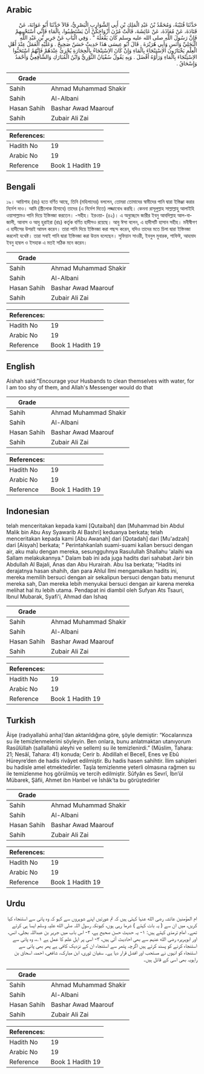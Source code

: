 ## Arabic


<div dir="rtl" lang="ar" style={{fontSize:'larger',backgroundColor:'#f8f9fa',padding:20}}>
حَدَّثَنَا قُتَيْبَةُ، وَمُحَمَّدُ بْنُ عَبْدِ الْمَلِكِ بْنِ أَبِي الشَّوَارِبِ الْبَصْرِيُّ، قَالاَ حَدَّثَنَا أَبُو عَوَانَةَ، عَنْ قَتَادَةَ، عَنْ مُعَاذَةَ، عَنْ عَائِشَةَ، قَالَتْ مُرْنَ أَزْوَاجَكُنَّ أَنْ يَسْتَطِيبُوا، بِالْمَاءِ فَإِنِّي أَسْتَحْيِيهِمْ فَإِنَّ رَسُولَ اللَّهِ صلى الله عليه وسلم كَانَ يَفْعَلُهُ ‏"‏ ‏.‏ وَفِي الْبَابِ عَنْ جَرِيرِ بْنِ عَبْدِ اللَّهِ الْبَجَلِيِّ وَأَنَسٍ وَأَبِي هُرَيْرَةَ ‏.‏ قَالَ أَبُو عِيسَى هَذَا حَدِيثٌ حَسَنٌ صَحِيحٌ ‏.‏ وَعَلَيْهِ الْعَمَلُ عِنْدَ أَهْلِ الْعِلْمِ يَخْتَارُونَ الاِسْتِنْجَاءَ بِالْمَاءِ وَإِنْ كَانَ الاِسْتِنْجَاءُ بِالْحِجَارَةِ يُجْزِئُ عِنْدَهُمْ فَإِنَّهُمُ اسْتَحَبُّوا الاِسْتِنْجَاءَ بِالْمَاءِ وَرَأَوْهُ أَفْضَلَ ‏.‏ وَبِهِ يَقُولُ سُفْيَانُ الثَّوْرِيُّ وَابْنُ الْمُبَارَكِ وَالشَّافِعِيُّ وَأَحْمَدُ وَإِسْحَاقُ ‏.‏
</div>
<div style={{backgroundColor:'#f8f9fa',padding:20, marginBottom: 10}}><table> <thead> <tr> <th>Grade</th> <th></th> </tr> </thead> <tbody> <tr><td>Sahih</td><td>Ahmad Muhammad Shakir</td></tr><tr><td>Sahih</td><td>Al-Albani</td></tr><tr><td>Hasan Sahih</td><td>Bashar Awad Maarouf</td></tr><tr><td>Sahih</td><td>Zubair Ali Zai</td></tr></tbody></table><table> <thead> <tr> <th>References:</th> <th></th> </tr> </thead> <tbody><tr><td>Hadith No</td><td>19</td></tr><tr><td>Arabic No</td><td>19</td></tr><tr><td>Reference</td><td>Book 1 Hadith 19</td></tr></tbody></table></div>

## Bengali


<div dir="ltr" lang="bn" style={{fontSize:'larger',backgroundColor:'#f8f9fa',padding:20}}>
১৯। আয়িশাহ (রাঃ) হতে বর্ণিত আছে, তিনি (মহিলাদের) বললেন, তোমরা তোমাদের স্বামীদের পানি দ্বারা ইস্তিঞ্জা করার নির্দেশ দাও। আমি (স্ত্রীলোক হিসাবে) তাদের (এ নির্দেশ দিতে) লজ্জাবোধ করছি। কেননা রাসূলুল্লাহ সাল্লাল্লাহু আলাইহি ওয়াসাল্লামও পানি দিয়ে ইস্তিনজা করতেন। -সহীহ। ইরওয়া- (৪২)। এ অনুচ্ছেদে জারীর ইবনু আবদিল্লাহ আল-বাজালী, আনাস ও আবু হুরাইরা (রাঃ) কর্তৃক বর্ণিত হাদীসও রয়েছে। আবু ঈসা বলেন, এ হাদীসটি হাসান সহীহ। মনীষীগণ এ হাদীসের উপরই আমল করেন। তারা পানি দিয়ে ইস্তিনজা করা পছন্দ করেন, যদিও তাদের মতে চিলা দ্বারা ইস্তিনজা করলেই যথেষ্ট। তারা সবাই পানি দ্বারা ইস্তিনজা করা উত্তম বলেছেন। সুফিয়ান সাওরী, ইবনুল মুবারক, শাফিঈ, আহমাদ ইবনু হাম্বল ও ইসহাক এ মতই সঠিক মনে করেন।
</div>
<div style={{backgroundColor:'#f8f9fa',padding:20, marginBottom: 10}}><table> <thead> <tr> <th>Grade</th> <th></th> </tr> </thead> <tbody> <tr><td>Sahih</td><td>Ahmad Muhammad Shakir</td></tr><tr><td>Sahih</td><td>Al-Albani</td></tr><tr><td>Hasan Sahih</td><td>Bashar Awad Maarouf</td></tr><tr><td>Sahih</td><td>Zubair Ali Zai</td></tr></tbody></table><table> <thead> <tr> <th>References:</th> <th></th> </tr> </thead> <tbody><tr><td>Hadith No</td><td>19</td></tr><tr><td>Arabic No</td><td>19</td></tr><tr><td>Reference</td><td>Book 1 Hadith 19</td></tr></tbody></table></div>

## English


<div dir="ltr" lang="en" style={{fontSize:'larger',backgroundColor:'#f8f9fa',padding:20}}>
Aishah said:"Encourage your Husbands to clean themselves with water, for I am too shy of them, and Allah's Messenger would do that
</div>
<div style={{backgroundColor:'#f8f9fa',padding:20, marginBottom: 10}}><table> <thead> <tr> <th>Grade</th> <th></th> </tr> </thead> <tbody> <tr><td>Sahih</td><td>Ahmad Muhammad Shakir</td></tr><tr><td>Sahih</td><td>Al-Albani</td></tr><tr><td>Hasan Sahih</td><td>Bashar Awad Maarouf</td></tr><tr><td>Sahih</td><td>Zubair Ali Zai</td></tr></tbody></table><table> <thead> <tr> <th>References:</th> <th></th> </tr> </thead> <tbody><tr><td>Hadith No</td><td>19</td></tr><tr><td>Arabic No</td><td>19</td></tr><tr><td>Reference</td><td>Book 1 Hadith 19</td></tr></tbody></table></div>

## Indonesian


<div dir="ltr" lang="id" style={{fontSize:'larger',backgroundColor:'#f8f9fa',padding:20}}>
telah menceritakan kepada kami [Qutaibah] dan [Muhammad bin Abdul Malik bin Abu Asy Syawarib Al Bashri] keduanya berkata; telah menceritakan kepada kami [Abu Awanah] dari [Qotadah] dari [Mu'adzah] dari [Aisyah] berkata; " Perintahkanlah suami-suami kalian bersuci dengan air, aku malu dengan mereka, sesungguhnya Rasulullah Shallahu 'alaihi wa Sallam melakukannya." Dalam bab ini ada juga hadits dari sahabat Jarir bin Abdullah Al Bajali, Anas dan Abu Hurairah. Abu Isa berkata; "Hadits ini derajatnya hasan shahih, dan para Ahlul Ilmi mengamalkan hadits ini, mereka memilih bersuci dengan air sekalipun bersuci dengan batu menurut mereka sah, Dan mereka lebih menyukai bersuci dengan air karena mereka melihat hal itu lebih utama. Pendapat ini diambil oleh Sufyan Ats Tsauri, Ibnul Mubarak, Syafi'i, Ahmad dan Ishaq
</div>
<div style={{backgroundColor:'#f8f9fa',padding:20, marginBottom: 10}}><table> <thead> <tr> <th>Grade</th> <th></th> </tr> </thead> <tbody> <tr><td>Sahih</td><td>Ahmad Muhammad Shakir</td></tr><tr><td>Sahih</td><td>Al-Albani</td></tr><tr><td>Hasan Sahih</td><td>Bashar Awad Maarouf</td></tr><tr><td>Sahih</td><td>Zubair Ali Zai</td></tr></tbody></table><table> <thead> <tr> <th>References:</th> <th></th> </tr> </thead> <tbody><tr><td>Hadith No</td><td>19</td></tr><tr><td>Arabic No</td><td>19</td></tr><tr><td>Reference</td><td>Book 1 Hadith 19</td></tr></tbody></table></div>

## Turkish


<div dir="ltr" lang="tr" style={{fontSize:'larger',backgroundColor:'#f8f9fa',padding:20}}>
Âişe (radıyallahü anha)’dan aktarıldığına göre, şöyle demiştir: “Kocalarınıza su ile temizlenmelerini söyleyin. Ben onlara, bunu anlatmaktan utanıyorum Rasûlüllah (sallallahü aleyhi ve sellem) su ile temizlenirdi.” (Müslim, Tahara: 21; Nesâî, Tahara: 41) konuda; Cerir b. Abdillah el Becelî, Enes ve Ebû Hüreyre’den de hadis rivâyet edilmiştir. Bu hadis hasen sahihtir. İlim sahipleri bu hadisle amel etmektedirler. Taşla temizlenme yeterli olmasına rağmen su ile temizlenme hoş görülmüş ve tercih edilmiştir. Sûfyân es Sevrî, İbn’ül Mübarek, Şâfii, Ahmet ibn Hanbel ve İshâk’ta bu görüştedirler
</div>
<div style={{backgroundColor:'#f8f9fa',padding:20, marginBottom: 10}}><table> <thead> <tr> <th>Grade</th> <th></th> </tr> </thead> <tbody> <tr><td>Sahih</td><td>Ahmad Muhammad Shakir</td></tr><tr><td>Sahih</td><td>Al-Albani</td></tr><tr><td>Hasan Sahih</td><td>Bashar Awad Maarouf</td></tr><tr><td>Sahih</td><td>Zubair Ali Zai</td></tr></tbody></table><table> <thead> <tr> <th>References:</th> <th></th> </tr> </thead> <tbody><tr><td>Hadith No</td><td>19</td></tr><tr><td>Arabic No</td><td>19</td></tr><tr><td>Reference</td><td>Book 1 Hadith 19</td></tr></tbody></table></div>

## Urdu


<div dir="rtl" lang="ur" style={{fontSize:'larger',backgroundColor:'#f8f9fa',padding:20}}>
ام المؤمنین عائشہ رضی الله عنہا کہتی ہیں کہ تم عورتیں اپنے شوہروں سے کہو کہ وہ پانی سے استنجاء کیا کریں، میں ان سے ( یہ بات کہتے ) شرما رہی ہوں، کیونکہ رسول اللہ صلی الله علیہ وسلم ایسا ہی کرتے تھے۔ امام ترمذی کہتے ہیں: ۱- یہ حدیث حسن صحیح ہے، ۲- اس باب میں جریر بن عبداللہ بجلی، انس، اور ابوہریرہ رضی الله عنہم سے بھی احادیث آئی ہیں، ۳- اسی پر اہل علم کا عمل ہے ۱؎، وہ پانی سے استنجاء کرنے کو پسند کرتے ہیں اگرچہ پتھر سے استنجاء ان کے نزدیک کافی ہے پھر بھی پانی سے استنجاء کو انہوں نے مستحب اور افضل قرار دیا ہے۔ سفیان ثوری، ابن مبارک، شافعی، احمد، اسحاق بن راہویہ بھی اسی کے قائل ہیں۔
</div>
<div style={{backgroundColor:'#f8f9fa',padding:20, marginBottom: 10}}><table> <thead> <tr> <th>Grade</th> <th></th> </tr> </thead> <tbody> <tr><td>Sahih</td><td>Ahmad Muhammad Shakir</td></tr><tr><td>Sahih</td><td>Al-Albani</td></tr><tr><td>Hasan Sahih</td><td>Bashar Awad Maarouf</td></tr><tr><td>Sahih</td><td>Zubair Ali Zai</td></tr></tbody></table><table> <thead> <tr> <th>References:</th> <th></th> </tr> </thead> <tbody><tr><td>Hadith No</td><td>19</td></tr><tr><td>Arabic No</td><td>19</td></tr><tr><td>Reference</td><td>Book 1 Hadith 19</td></tr></tbody></table></div>